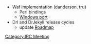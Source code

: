 * Waf implementation (danderson, tru)
** Perl bindings
** [[Windows|Windows port]]
* DrI and DrJekyll release cycles
** update [[Roadmap]]

[[Category:IRC Meeting]]